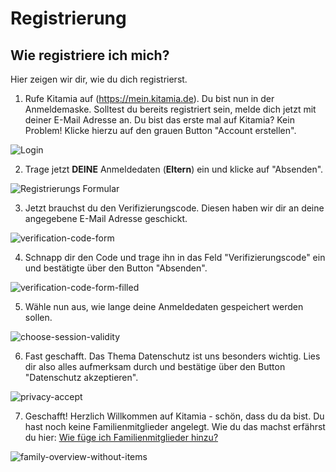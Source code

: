 # Registrierung

## Wie registriere ich mich?

Hier zeigen wir dir, wie du dich registrierst.

1. Rufe Kitamia auf (https://mein.kitamia.de). Du bist nun in der Anmeldemaske. Solltest du bereits registriert sein, melde dich jetzt mit deiner E-Mail Adresse an. Du bist das erste mal auf Kitamia? Kein Problem! Klicke hierzu auf den grauen Button "Account erstellen".

![Login](/screenshots/login.png)

2. Trage jetzt **DEINE** Anmeldedaten (**Eltern**) ein und klicke auf "Absenden".

![Registrierungs Formular](/screenshots/signup-form.png)

3. Jetzt brauchst du den Verifizierungscode. Diesen haben wir dir an deine angegebene E-Mail Adresse geschickt.

![verification-code-form](/screenshots/verification-code-form.png)

4. Schnapp dir den Code und trage ihn in das Feld "Verifizierungscode" ein und bestätigte über den Button "Absenden".

![verification-code-form-filled](/screenshots/verification-code-form-filled.png)

5. Wähle nun aus, wie lange deine Anmeldedaten gespeichert werden sollen.

![choose-session-validity](/screenshots/choose-session-validity.png)

6. Fast geschafft. Das Thema Datenschutz ist uns besonders wichtig. Lies dir also alles aufmerksam durch und bestätige über den Button "Datenschutz akzeptieren".

![privacy-accept](/screenshots/privacy-accept.png)

7. Geschafft! Herzlich Willkommen auf Kitamia - schön, dass du da bist. Du hast noch keine Familienmitglieder angelegt. Wie du das machst erfährst du hier: [Wie füge ich Familienmitglieder hinzu?](/familienmitglieder#wie-füge-ich-familienmitglieder-hinzu)

![family-overview-without-items](/screenshots/family-overview-without-items.png)